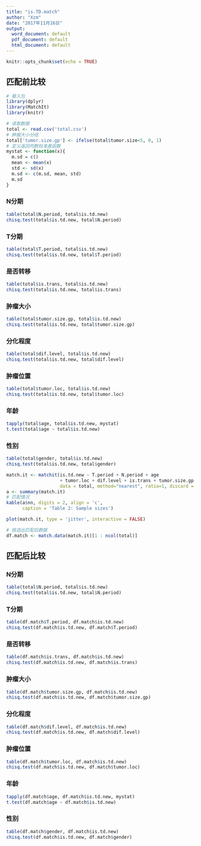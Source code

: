 ---
title: "is.TD.match"
author: "Xzm"
date: "2017年11月16日"
output:
  word_document: default
  pdf_document: default
  html_document: default
---

```{r setup, include=FALSE}
knitr::opts_chunk$set(echo = TRUE)
```
## 匹配前比较


```{r}
# 载入包
library(dplyr)
library(MatchIt)
library(knitr)
```

```{r}
# 读取数据
total <- read.csv('total.csv')
# 肿瘤大小分组
total['tumor.size.gp'] <- ifelse(total$tumor.size<5, 0, 1)
# 定义返回均数标准差函数
mystat <- function(x){
  m.sd = c()
  mean <- mean(x)
  std <- sd(x)
  m.sd <- c(m.sd, mean, std)
  m.sd
}
```

### N分期

```{r}
table(total$N.period, total$is.td.new)
chisq.test(total$is.td.new, total$N.period)
```

### T分期

```{r}
table(total$T.period, total$is.td.new)
chisq.test(total$is.td.new, total$T.period)
```

### 是否转移

```{r}
table(total$is.trans, total$is.td.new)
chisq.test(total$is.td.new, total$is.trans)
```

### 肿瘤大小

```{r}
table(total$tumor.size.gp, total$is.td.new)
chisq.test(total$is.td.new, total$tumor.size.gp)
```

### 分化程度

```{r}
table(total$dif.level, total$is.td.new)
chisq.test(total$is.td.new, total$dif.level)
```

### 肿瘤位置

```{r}
table(total$tumor.loc, total$is.td.new)
chisq.test(total$is.td.new, total$tumor.loc)
```

### 年龄
```{r}
tapply(total$age, total$is.td.new, mystat)
t.test(total$age ~ total$is.td.new)
```

### 性别

```{r}
table(total$gender, total$is.td.new)
chisq.test(total$is.td.new, total$gender)
```

```{r}
match.it <- matchit(is.td.new ~ T.period + N.period + age
                    + tumor.loc + dif.level + is.trans + tumor.size.gp, 
                    data = total, method="nearest", ratio=1, discard = 'both')
a <- summary(match.it)
# 匹配情况
kable(a$nn, digits = 2, align = 'c', 
      caption = 'Table 2: Sample sizes')
```

```{r}
plot(match.it, type = 'jitter', interactive = FALSE)
```

```{r}
# 挑选出匹配后数据
df.match <- match.data(match.it)[1 : ncol(total)]
```

## 匹配后比较

### N分期

```{r}
table(total$N.period, total$is.td.new)
chisq.test(total$is.td.new, total$N.period)
```

### T分期

```{r}
table(df.match$T.period, df.match$is.td.new)
chisq.test(df.match$is.td.new, df.match$T.period)
```

### 是否转移

```{r}
table(df.match$is.trans, df.match$is.td.new)
chisq.test(df.match$is.td.new, df.match$is.trans)
```

### 肿瘤大小

```{r}
table(df.match$tumor.size.gp, df.match$is.td.new)
chisq.test(df.match$is.td.new, df.match$tumor.size.gp)
```

### 分化程度

```{r}
table(df.match$dif.level, df.match$is.td.new)
chisq.test(df.match$is.td.new, df.match$dif.level)
```

### 肿瘤位置

```{r}
table(df.match$tumor.loc, df.match$is.td.new)
chisq.test(df.match$is.td.new, df.match$tumor.loc)
```

### 年龄
```{r}
tapply(df.match$age, df.match$is.td.new, mystat)
t.test(df.match$age ~ df.match$is.td.new)
```

### 性别

```{r}
table(df.match$gender, df.match$is.td.new)
chisq.test(df.match$is.td.new, df.match$gender)
```


